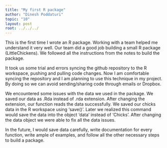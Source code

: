 ```yaml
---
title: "My first R package"
author: "Dinesh Poddaturi"
topic: "10"
layout: post
root: ../../../
---
```

This is the first time I wrote an R package. Working with a team helped me understand it very well. Our team did a good job building a small R package (LittleChickens). We followed all the instructions from the notes to build the package. 

It took us some trial and errors syncing the github repository to the R workspace, pushing and pulling code changes. Now I am comfortable syncing the repository and I am planning to use this technique in my project.  By doing so we can avoid sending/sharing code through emails or Dropbox.

We encountered some issues with the data we used in the package. We saved our data as .Rda instead of .rda extension. After changing the extension, our function reads the data successfully. We saved our chicks data in the R workspace using ‘save()’. Later we realized this command would save the data into the object ‘data’ instead of ‘Chicks’. After changing the data object we were able to fix all the data issues. 

In the future, I would save data carefully, write documentation for every function, write ample of examples, and follow all the other necessary steps to build a package.

